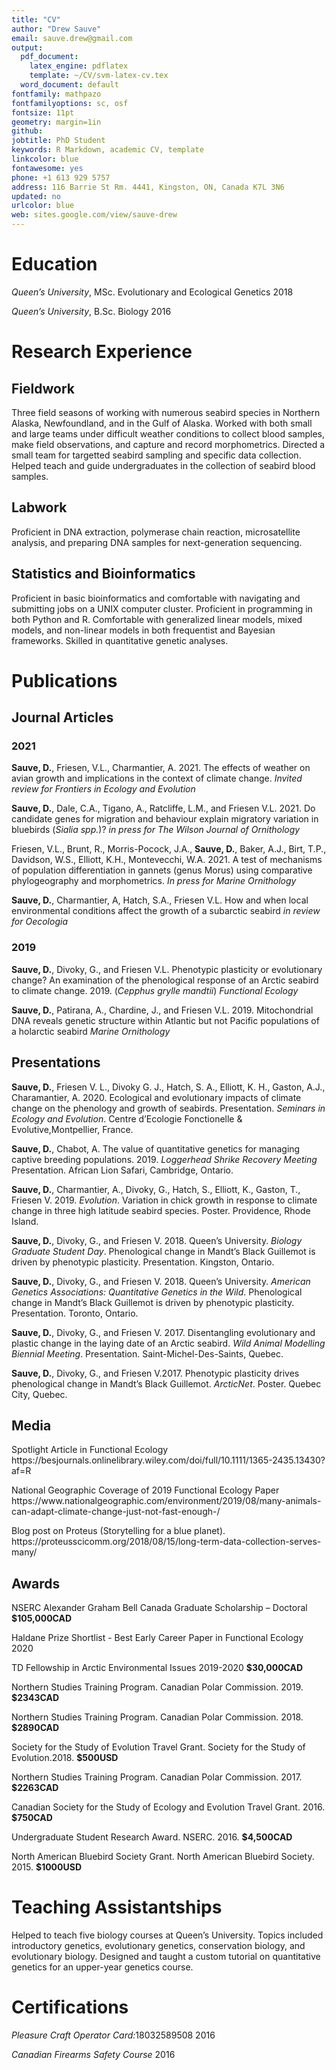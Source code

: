 ```yaml
---
title: "CV"
author: "Drew Sauve"
email: sauve.drew@gmail.com
output:
  pdf_document:
    latex_engine: pdflatex
    template: ~/CV/svm-latex-cv.tex
  word_document: default
fontfamily: mathpazo
fontfamilyoptions: sc, osf
fontsize: 11pt
geometry: margin=1in
github:
jobtitle: PhD Student
keywords: R Markdown, academic CV, template
linkcolor: blue
fontawesome: yes
phone: +1 613 929 5757
address: 116 Barrie St Rm. 4441, Kingston, ON, Canada K7L 3N6
updated: no
urlcolor: blue
web: sites.google.com/view/sauve-drew
---
```


# Education

*Queen's University*, MSc. Evolutionary and Ecological Genetics \hfill 2018

*Queen's University*, B.Sc. Biology \hfill 2016


# Research Experience

## Fieldwork
Three field seasons of working with numerous seabird species in Northern Alaska, Newfoundland, and in the Gulf of Alaska. Worked with both small and large teams under difficult weather conditions to collect blood samples, make field observations, and capture and record morphometrics. Directed a small team for targetted seabird sampling and specific data collection. Helped teach and guide undergraduates in the collection of seabird blood samples. 

## Labwork
Proficient in DNA extraction, polymerase chain reaction, microsatellite analysis, and preparing DNA samples for next-generation sequencing.

## Statistics and Bioinformatics
Proficient in basic bioinformatics and comfortable with navigating and submitting jobs on a UNIX computer cluster. Proficient in programming in both Python and R. Comfortable with generalized linear models, mixed models, and non-linear models in both frequentist and Bayesian frameworks. Skilled in quantitative genetic analyses.


# Publications

## Journal Articles

### 2021

**Sauve, D.**, Friesen, V.L., Charmantier, A. 2021.  The effects of weather on avian growth and implications in the context of climate change. *Invited review for Frontiers in Ecology and Evolution*

**Sauve, D.**, Dale, C.A., Tigano, A., Ratcliffe, L.M., and Friesen V.L. 2021. Do candidate genes for migration and behaviour explain migratory variation in bluebirds (*Sialia spp.*)? *in press for The Wilson Journal of Ornithology*

Friesen, V.L., Brunt, R., Morris-Pocock, J.A., **Sauve, D.**, Baker, A.J., Birt, T.P., Davidson, W.S., Elliott, K.H., Montevecchi, W.A. 2021. A test of mechanisms of population differentiation in gannets (genus Morus) using comparative phylogeography and morphometrics. *In press for Marine Ornithology* 

**Sauve, D.**, Charmantier, A, Hatch, S.A., Friesen V.L. How and when local environmental conditions affect the growth of a subarctic seabird *in review for Oecologia*


### 2019

**Sauve, D.**, Divoky, G., and Friesen V.L. Phenotypic plasticity or evolutionary change? An examination of the phenological response of an Arctic seabird to climate change. 2019. (*Cepphus grylle mandtii*) *Functional Ecology*

**Sauve, D.**, Patirana, A., Chardine, J., and Friesen V.L. 2019. Mitochondrial DNA reveals genetic structure within Atlantic but not Pacific populations of a holarctic seabird *Marine Ornithology*


## Presentations

**Sauve, D.**, Friesen V. L., Divoky G. J., Hatch, S. A., Elliott, K. H., Gaston, A.J., Charamantier, A. 2020. Ecological and evolutionary impacts of climate change on the phenology and growth of seabirds. Presentation. *Seminars in Ecology and Evolution*. Centre d'Ecologie Fonctionelle & Evolutive,Montpellier, France.

**Sauve, D.**, Chabot, A. The value of quantitative genetics for managing captive breeding populations. 2019. *Loggerhead Shrike Recovery Meeting* Presentation. African Lion Safari, Cambridge, Ontario.

**Sauve, D.**, Charmantier, A., Divoky, G., Hatch, S., Elliott, K., Gaston, T., Friesen V. 2019. *Evolution*. Variation in chick growth in response to climate change in three high latitude seabird species. Poster. Providence, Rhode Island.

**Sauve, D.**, Divoky, G., and Friesen V. 2018. Queen's University. *Biology Graduate Student Day*. Phenological change in Mandt's Black Guillemot is driven by phenotypic plasticity. Presentation. Kingston, Ontario.

**Sauve, D.**, Divoky, G., and Friesen V. 2018. Queen's University. *American Genetics Associations: Quantitative Genetics in the Wild*. Phenological change in Mandt's Black Guillemot is driven by phenotypic plasticity. Presentation. Toronto, Ontario.

**Sauve, D.**, Divoky, G., and Friesen V. 2017. Disentangling evolutionary and plastic change in the laying date of an Arctic seabird. *Wild Animal Modelling Biennial Meeting*. Presentation. Saint-Michel-Des-Saints, Quebec.

**Sauve, D.**, Divoky, G., and Friesen V.2017. Phenotypic plasticity drives phenological change in Mandt's Black Guillemot. *ArcticNet*. Poster. Quebec City, Quebec.


## Media

Spotlight Article in Functional Ecology
https://besjournals.onlinelibrary.wiley.com/doi/full/10.1111/1365-2435.13430?af=R

National Geographic Coverage of 2019 Functional Ecology Paper
https://www.nationalgeographic.com/environment/2019/08/many-animals-can-adapt-climate-change-just-not-fast-enough-/

Blog post on Proteus (Storytelling for a blue planet). https://proteusscicomm.org/2018/08/15/long-term-data-collection-serves-many/

## Awards

NSERC Alexander Graham Bell Canada Graduate Scholarship – Doctoral  **$105,000CAD**

Haldane Prize Shortlist - Best Early Career Paper in Functional Ecology 2020

TD Fellowship in Arctic Environmental Issues 2019-2020 **$30,000CAD**

Northern Studies Training Program. Canadian Polar Commission. 2019. **$2343CAD**

Northern Studies Training Program. Canadian Polar Commission. 2018. **$2890CAD**

Society for the Study of Evolution Travel Grant. Society for the Study of Evolution.2018. **$500USD**

Northern Studies Training Program. Canadian Polar Commission. 2017. **$2263CAD**

Canadian Society for the Study of Ecology and Evolution Travel Grant. 2016. **$750CAD**

Undergraduate Student Research Award. NSERC. 2016. **$4,500CAD**

North American Bluebird Society Grant. North American Bluebird Society. 2015. **$1000USD**


# Teaching Assistantships

Helped to teach five biology courses at Queen's University. Topics included introductory genetics, evolutionary genetics, conservation biology, and evolutionary biology. Designed and taught a custom tutorial on quantitative genetics for an upper-year genetics course.

# Certifications

*Pleasure Craft Operator Card:*18032589508 \hfill 2016

*Canadian Firearms Safety Course* \hfill 2016
